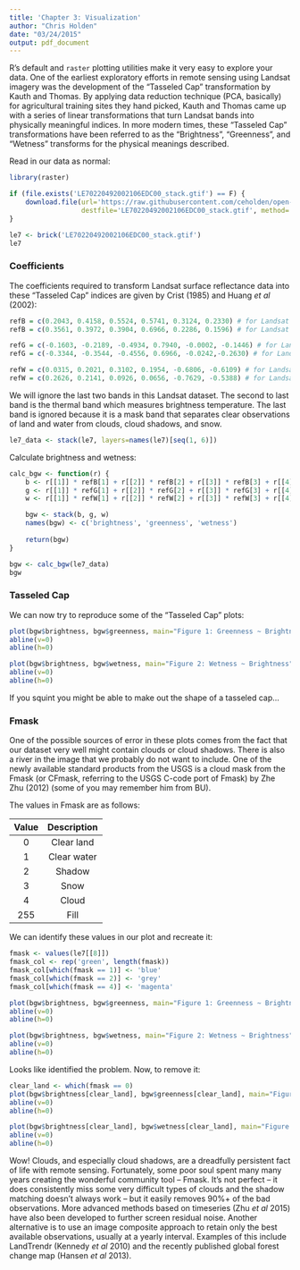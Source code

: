 ```yaml
---
title: 'Chapter 3: Visualization'
author: "Chris Holden"
date: "03/24/2015"
output: pdf_document
---
```


R's default and `raster` plotting utilities make it very easy to explore your data. One of the earliest exploratory efforts in remote sensing using Landsat imagery was the development of the "Tasseled Cap" transformation by Kauth and Thomas. By applying data reduction technique (PCA, basically) for agricultural training sites they hand picked, Kauth and Thomas came up with a series of linear transformations that turn Landsat bands into physically meaningful indices. In more modern times, these "Tasseled Cap" transformations have been referred to as the "Brightness", "Greenness", and "Wetness" transforms for the physical meanings described.

Read in our data as normal:

``` r
library(raster)

if (file.exists('LE70220492002106EDC00_stack.gtif') == F) {
    download.file(url='https://raw.githubusercontent.com/ceholden/open-geo-tutorial/master/example/LE70220492002106EDC00_stack.gtif',
                  destfile='LE70220492002106EDC00_stack.gtif', method='curl')
}

le7 <- brick('LE70220492002106EDC00_stack.gtif')
le7
```

### Coefficients

The coefficients required to transform Landsat surface reflectance data into these "Tasseled Cap" indices are given by Crist (1985) and Huang *et al* (2002):

``` r
refB = c(0.2043, 0.4158, 0.5524, 0.5741, 0.3124, 0.2330) # for Landsat 4/5
refB = c(0.3561, 0.3972, 0.3904, 0.6966, 0.2286, 0.1596) # for Landsat 7

refG = c(-0.1603, -0.2189, -0.4934, 0.7940, -0.0002, -0.1446) # for Landsat 4/5
refG = c(-0.3344, -0.3544, -0.4556, 0.6966, -0.0242,-0.2630) # for Landsat 7

refW = c(0.0315, 0.2021, 0.3102, 0.1954, -0.6806, -0.6109) # for Landsat 4/5
refW = c(0.2626, 0.2141, 0.0926, 0.0656, -0.7629, -0.5388) # for Landsat 7
```

We will ignore the last two bands in this Landsat dataset. The second to last band is the thermal band which measures brightness temperature. The last band is ignored because it is a mask band that separates clear observations of land and water from clouds, cloud shadows, and snow.

``` r
le7_data <- stack(le7, layers=names(le7)[seq(1, 6)])
```

Calculate brightness and wetness:

``` r
calc_bgw <- function(r) {
    b <- r[[1]] * refB[1] + r[[2]] * refB[2] + r[[3]] * refB[3] + r[[4]] * refB[4] + r[[5]] * refB[5] + r[[6]] * refB[6]
    g <- r[[1]] * refG[1] + r[[2]] * refG[2] + r[[3]] * refG[3] + r[[4]] * refG[4] + r[[5]] * refG[5] + r[[6]] * refG[6]
    w <- r[[1]] * refW[1] + r[[2]] * refW[2] + r[[3]] * refW[3] + r[[4]] * refW[4] + r[[5]] * refW[5] + r[[6]] * refW[6]

    bgw <- stack(b, g, w)
    names(bgw) <- c('brightness', 'greenness', 'wetness')
    
    return(bgw)
}

bgw <- calc_bgw(le7_data)
bgw
```

### Tasseled Cap

We can now try to reproduce some of the "Tasseled Cap" plots:

``` r
plot(bgw$brightness, bgw$greenness, main="Figure 1: Greenness ~ Brightness")
abline(v=0)
abline(h=0)

plot(bgw$brightness, bgw$wetness, main="Figure 2: Wetness ~ Brightness")
abline(v=0)
abline(h=0)
```

If you squint you might be able to make out the shape of a tasseled cap...

### Fmask

One of the possible sources of error in these plots comes from the fact that our dataset very well might contain clouds or cloud shadows. There is also a river in the image that we probably do not want to include. One of the newly available standard products from the USGS is a cloud mask from the Fmask (or CFmask, referring to the USGS C-code port of Fmask) by Zhe Zhu (2012) (some of you may remember him from BU).

The values in Fmask are as follows:

|Value|Description |
|:---:|:----------:|
| 0   | Clear land |
| 1   | Clear water|
| 2   | Shadow     |
| 3   | Snow       |
| 4   | Cloud      |
| 255 | Fill       |

We can identify these values in our plot and recreate it:

``` r
fmask <- values(le7[[8]])
fmask_col <- rep('green', length(fmask))
fmask_col[which(fmask == 1)] <- 'blue'
fmask_col[which(fmask == 2)] <- 'grey'
fmask_col[which(fmask == 4)] <- 'magenta'

plot(bgw$brightness, bgw$greenness, main="Figure 1: Greenness ~ Brightness", col=fmask_col)
abline(v=0)
abline(h=0)

plot(bgw$brightness, bgw$wetness, main="Figure 2: Wetness ~ Brightness", col=fmask_col)
abline(v=0)
abline(h=0)
```

Looks like identified the problem. Now, to remove it:

``` r
clear_land <- which(fmask == 0)
plot(bgw$brightness[clear_land], bgw$greenness[clear_land], main="Figure 1: Greenness ~ Brightness")
abline(v=0)
abline(h=0)

plot(bgw$brightness[clear_land], bgw$wetness[clear_land], main="Figure 2: Wetness ~ Brightness")
abline(v=0)
abline(h=0)
```

Wow! Clouds, and especially cloud shadows, are a dreadfully persistent fact of life with remote sensing. Fortunately, some poor soul spent many many years creating the wonderful community tool -- Fmask. It's not perfect -- it does consistently miss some very difficult types of clouds and the shadow matching doesn't always work -- but it easily removes 90%+ of the bad observations. More advanced methods based on timeseries (Zhu *et al* 2015) have also been developed to further screen residual noise. Another alternative is to use an image composite approach to retain only the best available observations, usually at a yearly interval. Examples of this include LandTrendr (Kennedy *et al* 2010) and the recently published global forest change map (Hansen *et al* 2013).